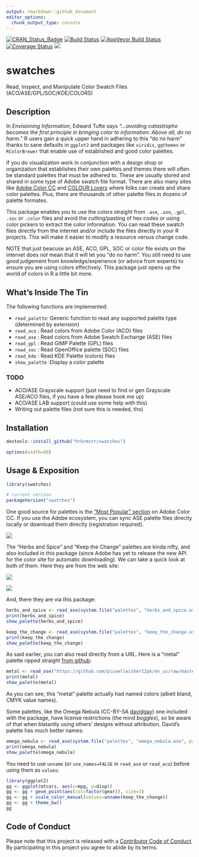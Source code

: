 ```yaml
---
output: rmarkdown::github_document
editor_options: 
  chunk_output_type: console
---
```


[![CRAN_Status_Badge](http://www.r-pkg.org/badges/version/swatches)](https://cran.r-project.org/package=swatches)
[![Build Status](https://travis-ci.org/hrbrmstr/swatches.svg)](https://travis-ci.org/hrbrmstr/swatches)
[![AppVeyor Build Status](https://ci.appveyor.com/api/projects/status/github/hrbrmstr/swatches?branch=master&svg=true)](https://ci.appveyor.com/project/hrbrmstr/swatches)
[![Coverage Status](https://img.shields.io/codecov/c/github/hrbrmstr/swatches/master.svg)](https://codecov.io/github/hrbrmstr/swatches?branch=master)
[![](http://cranlogs.r-pkg.org/badges/swatches)](http://cran.rstudio.com/web/packages/swatches/index.html)

# swatches

Read, Inspect, and Manipulate Color Swatch Files (ACO/ASE/GPL/SOC/KDE/COLORS)

## Description

In _Envisioning Information_, Edward Tufte says _"&hellip;avoiding catastrophe becomes the first principle in bringing color to information: Above all, do no harm."_ R users gain a quick upper hand in adhering to this "do no harm" thanks to sane defaults in `ggplot2` and packages like `viridis`, `ggthemes` or `RColorBrewer` that enable use of established and good color palettes.

If you do visualization work in conjunction with a design shop or organization that establishes their own palettes and themes there will often be standard palettes that must be adhered to. These are usually stored and shared in some type of Adobe swatch file format. There are also many sites like [Adobe Color CC](https://color.adobe.com/) and [COLOUR Lovers](https://www.colourlovers.com/) where folks can create and share color palettes. Plus, there are thousands of other palette files in dozens of palette formates.

This package enables you to use the colors straight from `.ase`, `.aso`, `.gpl`, `.soc` or `.color` files and avoid the cutting/pasting of hex codes  or using color pickers to extract the color information. You can read these swatch files directly from the internet and/or include the files directly in your R projects. This will make it easier to modify a resource versus change code.

NOTE that just beacuse an ASE, ACO, GPL, SOC or color file exists on the internet does _not_ mean that it will let you "do no harm". You still need to use good judgement from knowledge/experience (or advice from experts) to ensure you are using colors effectively. This package just opens up the world of colors in R a little bit more.

## What's Inside The Tin

The following functions are implemented:

- `read_palette`: Generic function to read any supported palette type (determined by extension)
- `read_aco` : Read colors from Adobe Color (ACO) files
- `read_ase` : Read colors from Adobe Swatch Exchange (ASE) files
- `read_gpl` : Read GIMP Palette (GPL) files
- `read_soc` : Read OpenOffice palette (SOC) files
- `read_kde` : Read KDE Palette (colors) files
- `show_palette` :Display a color palette

### TODO

- ACO/ASE Grayscale support (just need to find or gen Grayscale ASE/ACO files, if you have a few please hook me up)
- ACO/ASE LAB support (could use some help with this)
- Writing out palette files (not sure this is needed, tho)

## Installation

```r
devtools::install_github("hrbrmstr/swatches")
```

```r
options(width=80)
```

## Usage & Exposition

```r
library(swatches)

# current verison
packageVersion("swatches")

```

One good source for palettes is the ["Most Popular" section](https://color.adobe.com/explore/most-popular/?time=all) on Adobe Color CC. If you use the Adobe ecosystem, you can sync ASE palette files directly locally or download them directly (registration required).

![](img/adobe01.png)

The "Herbs and Spice" and "Keep the Change" palettes are kinda nifty, and also included in this package (since Adobe has yet to  release the new API for the color site for automatic downloading). We can take a quick look at both of them. Here they are from the web site:

![](img/hns.png)

![](img/ktc.png)

And, there they are via this package:

```r
herbs_and_spice <- read_ase(system.file("palettes", "herbs_and_spice.ase", package="swatches"))
print(herbs_and_spice)
show_palette(herbs_and_spice)
```

```r
keep_the_change <- read_ase(system.file("palettes", "keep_the_change.ase", package="swatches"))
print(keep_the_change)
show_palette(keep_the_change)
```

As said earlier, you can also read directly from a URL. Here is a "metal" palette ripped straight [from github](https://github.com/picwellwisher12pk/en_us/):

```r
metal <- read_ase("https://github.com/picwellwisher12pk/en_us/raw/master/Swatches/Metal.ase")
print(metal)
show_palette(metal)
```

As you can see, this "metal" palette actually had named colors (albeit bland, CMYK value names).

Some palettes, like the Omega Nebula (CC-BY-SA [davidgav](http://www.colourlovers.com/lover/davidgav/loveNote)) one included with the package, have license restrictions (the mind _boggles_), so be aware of that when blatantly using others' designs without attribution. David's palette has much better names:

```r
omega_nebula <- read_ase(system.file("palettes", "omega_nebula.ase", package="swatches"))
print(omega_nebula)
show_palette(omega_nebula)
```

You need to use `unname` (or `use_names=FALSE` in `read_ase` or `read_aco`) before using them as `values`:

```r
library(ggplot2)
gg <- ggplot(mtcars, aes(x=mpg, y=disp))
gg <- gg + geom_point(aes(col=factor(gear)), size=3)
gg <- gg + scale_color_manual(values=unname(keep_the_change))
gg <- gg + theme_bw()
gg
```

## Code of Conduct

Please note that this project is released with a [Contributor Code of Conduct](CONDUCT.md). By participating in this project you agree to abide by its terms.
